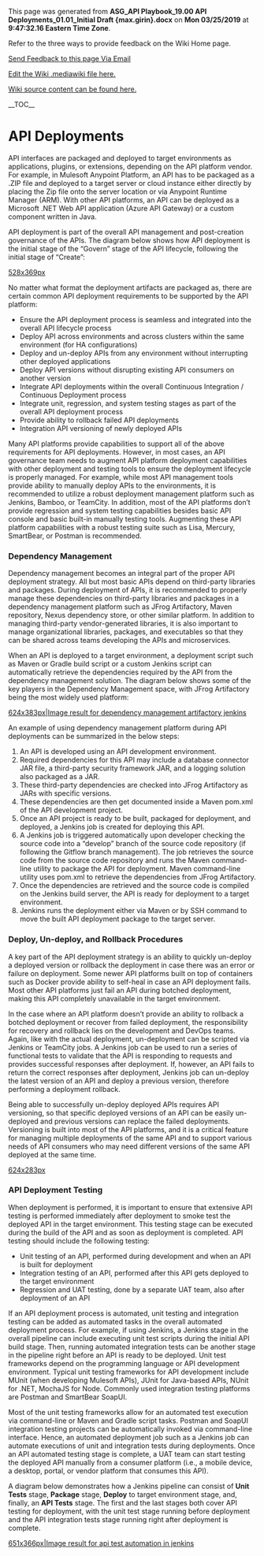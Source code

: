 ﻿<p>This page was generated from <b>ASG_API Playbook_19.00 API Deployments_01.01_Initial Draft {max.girin}.docx</b> on <b>Mon 03/25/2019</b> at <b> 9:47:32.16 Eastern Time Zone</b>.</p>
<p>Refer to the three ways to provide feedback on the Wiki Home page.</p>
<p><a href="mailto:ronald.opperman@va.gov;paul.marshall4@va.gov?subject=ASG_API Playbook_19.00 API Deployments_01.01_Initial Draft {max.girin}">Send Feedback to this page Via Email</a></p>
<p><a href="https://github.com/department-of-veterans-affairs/ES-ASG/tree/master/Projects/ES%20ASG/ES%20ASG%20API%20Playbook%20Project/Content/19.00%20ASG_API%20Playbook_API%20Deployments_Section/19.00 ASG_API Playbook_API Deployments_Section.mediawiki">Edit the Wiki .mediawiki file here.</a></p>
<p><a href=https://github.com/department-of-veterans-affairs/ES-ASG/tree/master/Projects/ES%20ASG/ES%20ASG%20API%20Playbook%20Project/Content/19.00%20ASG_API%20Playbook_API%20Deployments_Section>Wiki source content can be found here.</a></p>
<p>__TOC__</p>
= API Deployments =

API interfaces are packaged and deployed to target environments as applications, plugins, or extensions, depending on the API platform vendor. For example, in Mulesoft Anypoint Platform, an API has to be packaged as a .ZIP file and deployed to a target server or cloud instance either directly by placing the Zip file onto the server location or via Anypoint Runtime Manager (ARM). With other API platforms, an API can be deployed as a Microsoft .NET Web API application (Azure API Gateway) or a custom component written in Java.

API deployment is part of the overall API management and post-creation governance of the APIs. The diagram below shows how API deployment is the initial stage of the “Govern” stage of the API lifecycle, following the initial stage of “Create”:

[[https://github.com/department-of-veterans-affairs/ES-ASG/raw/master/Projects/ES%20ASG/ES%20ASG%20API%20Playbook%20Project/Content/19.00%20ASG_API%20Playbook_API%20Deployments_Section/media/image1.png|528x369px]]

No matter what format the deployment artifacts are packaged as, there are certain common API deployment requirements to be supported by the API platform:

* Ensure the API deployment process is seamless and integrated into the overall API lifecycle process
* Deploy API across environments and across clusters within the same environment (for HA configurations)
* Deploy and un-deploy APIs from any environment without interrupting other deployed applications
* Deploy API versions without disrupting existing API consumers on another version
* Integrate API deployments within the overall Continuous Integration / Continuous Deployment process
* Integrate unit, regression, and system testing stages as part of the overall API deployment process
* Provide ability to rollback failed API deployments
* Integration API versioning of newly deployed APIs

Many API platforms provide capabilities to support all of the above requirements for API deployments. However, in most cases, an API governance team needs to augment API platform deployment capabilities with other deployment and testing tools to ensure the deployment lifecycle is properly managed. For example, while most API management tools provide ability to manually deploy APIs to the environments, it is recommended to utilize a robust deployment management platform such as Jenkins, Bamboo, or TeamCity. In addition, most of the API platforms don’t provide regression and system testing capabilities besides basic API console and basic built-in manually testing tools. Augmenting these API platform capabilities with a robust testing suite such as Lisa, Mercury, SmartBear, or Postman is recommended.

=== Dependency Management ===

Dependency management becomes an integral part of the proper API deployment strategy. All but most basic APIs depend on third-party libraries and packages. During deployment of APIs, it is recommended to properly manage these dependencies on third-party libraries and packages in a dependency management platform such as JFrog Artifactory, Maven repository, Nexus dependency store, or other similar platform. In addition to managing third-party vendor-generated libraries, it is also important to manage organizational libraries, packages, and executables so that they can be shared across teams developing the APIs and microservices.

When an API is deployed to a target environment, a deployment script such as Maven or Gradle build script or a custom Jenkins script can automatically retrieve the dependencies required by the API from the dependency management solution. The diagram below shows some of the key players in the Dependency Management space, with JFrog Artifactory being the most widely used platform:

[[https://github.com/department-of-veterans-affairs/ES-ASG/raw/master/Projects/ES%20ASG/ES%20ASG%20API%20Playbook%20Project/Content/19.00%20ASG_API%20Playbook_API%20Deployments_Section/media/image2.png|624x383px|Image result for dependency management artifactory jenkins]]

An example of using dependency management platform during API deployments can be summarized in the below steps:

# An API is developed using an API development environment.
# Required dependencies for this API may include a database connector JAR file, a third-party security framework JAR, and a logging solution also packaged as a JAR.
# These third-party dependencies are checked into JFrog Artifactory as JARs with specific versions.
# These dependencies are then get documented inside a Maven pom.xml of the API development project.
# Once an API project is ready to be built, packaged for deployment, and deployed, a Jenkins job is created for deploying this API.
# A Jenkins job is triggered automatically upon developer checking the source code into a “develop” branch of the source code repository (if following the Gitflow branch management). The job retrieves the source code from the source code repository and runs the Maven command-line utility to package the API for deployment. Maven command-line utility uses pom.xml to retrieve the dependencies from JFrog Artifactory.
# Once the dependencies are retrieved and the source code is compiled on the Jenkins build server, the API is ready for deployment to a target environment.
# Jenkins runs the deployment either via Maven or by SSH command to move the built API deployment package to the target server.

=== Deploy, Un-deploy, and Rollback Procedures ===

A key part of the API deployment strategy is an ability to quickly un-deploy a deployed version or rollback the deployment in case there was an error or failure on deployment. Some newer API platforms built on top of containers such as Docker provide ability to self-heal in case an API deployment fails. Most other API platforms just fail an API during botched deployment, making this API completely unavailable in the target environment.

In the case where an API platform doesn’t provide an ability to rollback a botched deployment or recover from failed deployment, the responsibility for recovery and rollback lies on the development and DevOps teams. Again, like with the actual deployment, un-deployment can be scripted via Jenkins or TeamCity jobs. A Jenkins job can be used to run a series of functional tests to validate that the API is responding to requests and provides successful responses after deployment. If, however, an API fails to return the correct responses after deployment, Jenkins job can un-deploy the latest version of an API and deploy a previous version, therefore performing a deployment rollback.

Being able to successfully un-deploy deployed APIs requires API versioning, so that specific deployed versions of an API can be easily un-deployed and previous versions can replace the failed deployments. Versioning is built into most of the API platforms, and it is a critical feature for managing multiple deployments of the same API and to support various needs of API consumers who may need different versions of the same API deployed at the same time.

[[https://github.com/department-of-veterans-affairs/ES-ASG/raw/master/Projects/ES%20ASG/ES%20ASG%20API%20Playbook%20Project/Content/19.00%20ASG_API%20Playbook_API%20Deployments_Section/media/image3.png|624x283px]]

=== API Deployment Testing ===

When deployment is performed, it is important to ensure that extensive API testing is performed immediately after deployment to smoke test the deployed API in the target environment. This testing stage can be executed during the build of the API and as soon as deployment is completed. API testing should include the following testing:

* Unit testing of an API, performed during development and when an API is built for deployment
* Integration testing of an API, performed after this API gets deployed to the target environment
* Regression and UAT testing, done by a separate UAT team, also after deployment of an API

If an API deployment process is automated, unit testing and integration testing can be added as automated tasks in the overall automated deployment process. For example, if using Jenkins, a Jenkins stage in the overall pipeline can include executing unit test scripts during the initial API build stage. Then, running automated integration tests can be another stage in the pipeline right before an API is ready to be deployed. Unit test frameworks depend on the programming language or API development environment. Typical unit testing frameworks for API development include MUnit (when developing Mulesoft APIs), JUnit for Java-based APIs, NUnit for .NET, MochaJS for Node. Commonly used integration testing platforms are Postman and SmartBear SoapUI.

Most of the unit testing frameworks allow for an automated test execution via command-line or Maven and Gradle script tasks. Postman and SoapUI integration testing projects can be automatically invoked via command-line interface. Hence, an automated deployment job such as a Jenkins job can automate executions of unit and integration tests during deployments. Once an API automated testing stage is complete, a UAT team can start testing the deployed API manually from a consumer platform (i.e., a mobile device, a desktop, portal, or vendor platform that consumes this API).

A diagram below demonstrates how a Jenkins pipeline can consist of '''Unit Tests''' stage, '''Package''' stage, '''Deploy''' to target environment stage, and, finally, an '''API Tests''' stage. The first and the last stages both cover API testing for deployment, with the unit test stage running before deployment and the API integration tests stage running right after deployment is complete.

[[https://github.com/department-of-veterans-affairs/ES-ASG/raw/master/Projects/ES%20ASG/ES%20ASG%20API%20Playbook%20Project/Content/19.00%20ASG_API%20Playbook_API%20Deployments_Section/media/image4.png|651x366px|Image result for api test automation in jenkins]]







